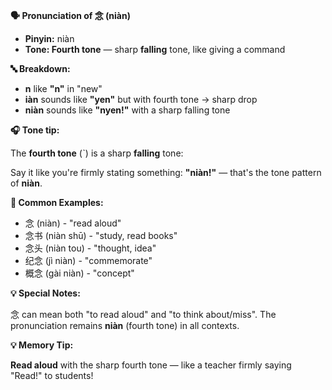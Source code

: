 **🗣️ Pronunciation of 念 (niàn)**

- **Pinyin:** niàn
- **Tone: Fourth tone** — sharp **falling** tone, like giving a command

**🔤 Breakdown:**

- **n** like **"n"** in "new"
- **iàn** sounds like **"yen"** but with fourth tone → sharp drop
- **niàn** sounds like **"nyen!"** with a sharp falling tone

**🎧 Tone tip:**

The **fourth tone** (ˋ) is a sharp **falling** tone:

Say it like you're firmly stating something: **"niàn!"** — that's the tone pattern of **niàn**.

**📝 Common Examples:**

- 念 (niàn) - "read aloud"
- 念书 (niàn shū) - "study, read books"
- 念头 (niàn tou) - "thought, idea"
- 纪念 (jì niàn) - "commemorate"
- 概念 (gài niàn) - "concept"

**💡 Special Notes:**

念 can mean both "to read aloud" and "to think about/miss". The pronunciation remains **niàn** (fourth tone) in all contexts.

**💡 Memory Tip:**

**Read aloud** with the sharp fourth tone — like a teacher firmly saying "Read!" to students!